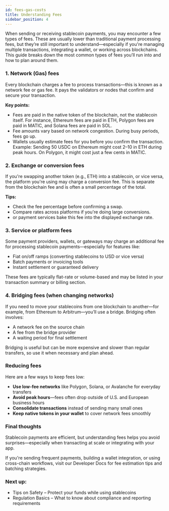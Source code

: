 ```yaml
---
id: fees-gas-costs
title: Understanding Fees
sidebar_position: 4
---
```


When sending or receiving stablecoin payments, you may encounter a few types of fees. These are usually lower than traditional payment processing fees, but they’re still important to understand—especially if you're managing multiple transactions, integrating a wallet, or working across blockchains.
This guide breaks down the most common types of fees you’ll run into and how to plan around them.

### 1. Network (Gas) fees

Every blockchain charges a fee to process transactions—this is known as a network fee or gas fee. It pays the validators or nodes that confirm and secure your transaction.

**Key points:**

- Fees are paid in the native token of the blockchain, not the stablecoin itself.
For instance, Ethereum fees are paid in ETH, Polygon fees are paid in MATIC, and Solana fees are paid in SOL.
- Fee amounts vary based on network congestion. During busy periods, fees go up.
- Wallets usually estimate fees for you before you confirm the transaction. Example:
Sending 50 USDC on Ethereum might cost $2–$10 in ETH during peak hours. On Polygon, it might cost just a few cents in MATIC.

### 2. Exchange or conversion fees
If you're swapping another token (e.g., ETH) into a stablecoin, or vice versa, the platform you're using may charge a conversion fee. This is separate from the blockchain fee and is often a small percentage of the total.

**Tips:**
- Check the fee percentage before confirming a swap.
- Compare rates across platforms if you're doing large conversions.
-  or payment services bake this fee into the displayed exchange rate.

### 3. Service or platform fees
Some payment providers, wallets, or gateways may charge an additional fee for processing stablecoin payments—especially for features like:
- Fiat on/off ramps (converting stablecoins to USD or vice versa)
- Batch payments or invoicing tools
- Instant settlement or guaranteed delivery

These fees are typically flat-rate or volume-based and may be listed in your transaction summary or billing section.

### 4. Bridging fees (when changing networks)
If you need to move your stablecoins from one blockchain to another—for example, from Ethereum to Arbitrum—you’ll use a bridge. Bridging often involves:
- A network fee on the source chain
- A fee from the bridge provider
- A waiting period for final settlement

Bridging is useful but can be more expensive and slower than regular transfers, so use it when necessary and plan ahead.

### Reducing fees
Here are a few ways to keep fees low:

- **Use low-fee networks** like Polygon, Solana, or Avalanche for everyday transfers
- **Avoid peak hours**—fees often drop outside of U.S. and European business hours
- **Consolidate transactions** instead of sending many small ones
- **Keep native tokens in your wallet** to cover network fees smoothly

### Final thoughts
Stablecoin payments are efficient, but understanding fees helps you avoid surprises—especially when transacting at scale or integrating with your app.

If you're sending frequent payments, building a wallet integration, or using cross-chain workflows, visit our Developer Docs for fee estimation tips and batching strategies.

### Next up:

- Tips on Safety – Protect your funds while using stablecoins
- Regulation Basics – What to know about compliance and reporting requirements
